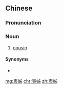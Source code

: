 ==Chinese==
{{zh-forms}}

===Pronunciation===
{{zh-pron
|m=biǎozǐ
|mn=piáu-ché
|cat=n
}}

===Noun===
{{zh-noun}}

# [[cousin]] {{gloss|mother's sibling's or father's sister's daughter older than oneself}}

====Synonyms====
* {{zh-l|表姐}}

{{zh-cat|Family}}

[[mg:表姊]]
[[chr:表姊]]
[[zh:表姊]]
